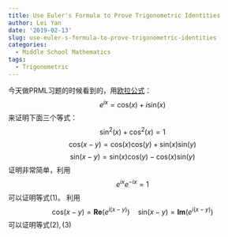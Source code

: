 ---
title: Use Euler's Formula to Prove Trigonometric Identities
author: Lei Yan
date: '2019-02-13'
slug: use-euler-s-formula-to-prove-trigonometric-identities
categories:
  - Middle School Mathematics
tags:
  - Trigonometric
---
今天做PRML习题的时候看到的，用[欧拉公式](https://en.wikipedia.org/wiki/Euler%27s_formula)：
$$
e^{ix} = \text{cos}(x) + i\text{sin}(x)
$$
来证明下面三个等式：
$$
\text{sin}^2(x) + \text{cos}^2(x) = 1 \tag{1}
$$
$$
\text{cos}(x - y) = \text{cos}(x)\text{cos}(y) + \text{sin}(x)\text{sin}(y) \tag{2}
$$
$$
\text{sin}(x - y) = \text{sin}(x)\text{cos}(y) - \text{cos}(x)\text{sin}(y) \tag{3}
$$
证明非常简单，利用
$$
e^{ix}e^{-ix} = 1
$$
可以证明等式$(1)$。
利用
$$
\text{cos}(x - y) = \mathbf{Re}(e^{i(x-y)}) \quad \text{sin}(x - y) = \mathbf{Im}(e^{i(x-y)})
$$
可以证明等式$(2),(3)$





